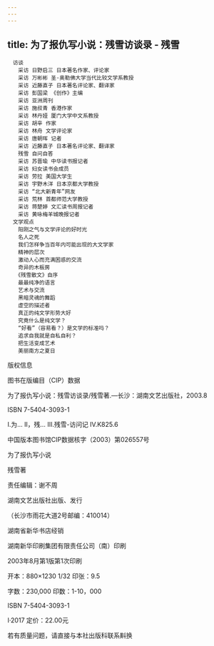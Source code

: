 ```yaml
---
---
---
```

title: 为了报仇写小说：残雪访谈录 - 残雪
---


```
　访谈
　　采访 日野启三 日本著名作家、评论家
　　采访 万彬彬 圣·奥勒佛大学当代比较文学系教授
　　采访 近藤直子 日本著名评论家、翻译家
　　采访 彭国梁 《创作》主编
　　采访 亚洲周刊
　　采访 施叔青 香港作家
　　采访 林丹娅 厦门大学中文系教授
　　采访 胡辛 作家
　　采访 林舟 文学评论家
　　采访 唐朝晖 记者
　　采访 近藤直子 日本著名评论家、翻译家
　　残雪 自问自答
　　采访 苏晋瑜 中华读书报记者
　　采访 妇女读书会成员
　　采访 劳拉 美国大学生
　　采访 宇野木洋 日本京都大学教授
　　采访 “北大新青年”网友
　　采访 荒林 首都师范大学教授
　　采访 蒋楚婷 文汇读书周报记者
　　采访 黄咏梅羊城晚报记者
　文学观点
　　阳刚之气与文学评论的好时光
　　名人之死
　　我们怎样争当百年内可能出现的大文学家
　　精神的层次
　　激动人心而充满困惑的交流
　　奇异的木板房
　　《残雪散文》自序
　　最最纯净的语言
　　艺术与交流
　　黑暗灵魂的舞蹈
　　虚空的描述者
　　真正的纯文学形势大好
　　究竟什么是纯文学？
　　“好看”（容易看？）是文学的标准吗？
　　追求自我就是自私自利？
　　把生活变成艺术
　　美丽南方之夏日
```

版权信息


图书在版编目（CIP）数据

为了报仇写小说：残雪访谈录/残雪著.—长沙：湖南文艺出版社，2003.8

ISBN 7-5404-3093-1

I.为… Ⅱ，残… Ⅲ.残雪-访问记 Ⅳ.K825.6

中国版本图书馆CIP数据核字（2003）第026557号





为了报仇写小说

残雪著

责任编辑：谢不周

湖南文艺出版社出版、发行

（长沙市雨花大道2号邮编：410014）

湖南省新华书店经销

湖南新华印刷集团有限责任公司（南）印刷

2003年8月第1版第1次印刷

开本：880×1230 1/32 印张：9.5

字数：230,000 印数：1-10，000

ISBN 7-5404-3093-1

I·2017  定价：22.00元

若有质量问题，请直接与本社出版科联系斢换